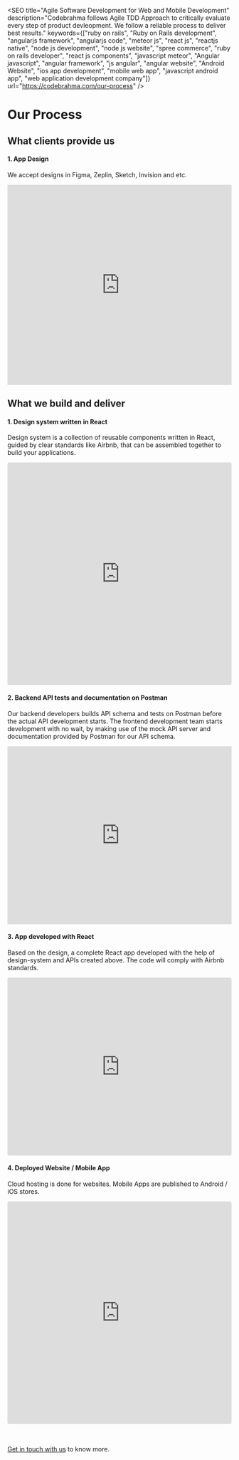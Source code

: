 
<SEO
  title="Agile Software Development for Web and Mobile Development"
  description="Codebrahma follows Agile TDD Approach to critically evaluate every step of product devleopment. We follow a reliable process to deliver best results."
  keywords={["ruby on rails", "Ruby on Rails development", "angularjs framework", "angularjs code", "meteor js", "react js", "reactjs native", "node js development", "node js website", "spree commerce", "ruby on rails developer", "react js components", "javascript meteor", "Angular javascript", "angular framework", "js angular", "angular website", "Android Website", "ios app development", "mobile web app", "javascript android app", "web application development company"]}
  url="https://codebrahma.com/our-process"
/>

# Our Process

## What clients provide us
<Flex flexDirection="column" mt="2" >
  <Box width={1} pr="1">
    <H4>1. App Design</H4>
    <P>We accept designs in Figma, Zeplin, Sketch, Invision and etc.</P>
  </Box>
  <Box width={1}>
    <iframe
      style="border: none;"
      width="100%"
      height="450"
      src="https://www.figma.com/embed?embed_host=share&url=https%3A%2F%2Fwww.figma.com%2Fproto%2FyHxXUqndSX9skkLZAamZyO%2Fcodebrahma-serverless-enterprise-UI%3Fnode-id%3D1%253A2%26viewport%3D390%252C393%252C0.3491819202899933%26scaling%3Dscale-down-width"
      allowfullscreen
    ></iframe>
  </Box>
</Flex>

## What we build and deliver

<Flex flexDirection="column" mt="2" >
  <Box width={1} pr="1">
    <H4>1. Design system written in React</H4>
    <P>Design system is a collection of reusable components written in React, guided by clear standards like Airbnb, that can be assembled together to build your applications.</P>
  </Box>
  <Box width={1}>
    <iframe
      src="https://codesandbox.io/embed/design-system-for-serverless-zcry2?fontsize=14&hidenavigation=1&theme=dark&view=preview"
      style="width:100%; height:500px; border:0; border-radius: 4px; overflow:hidden;"
      title="Design system for serverless"
      allow="geolocation; microphone; camera; midi; vr; accelerometer; gyroscope; payment; ambient-light-sensor; encrypted-media; usb"
      sandbox="allow-modals allow-forms allow-popups allow-scripts allow-same-origin"
    ></iframe>
  </Box>
</Flex>

<Flex flexDirection="column" mt="2" >
  <Box width={1} pr="1">
    <H4>2. Backend API tests and documentation on Postman</H4>
    <P>
      Our backend developers builds API schema and tests on Postman before the actual API development starts. 
      The frontend development team starts development with no wait, by making use of the mock API server and documentation provided by Postman for our API schema. 
    </P>
  </Box>
  <VimeoVideoContainer>
    <iframe
      src="https://player.vimeo.com/video/390805379"
      width="100%"
      height="400"
      frameborder="0"
      allow="autoplay; fullscreen"
      allowfullscreen
    >
    </iframe>
</VimeoVideoContainer>
</Flex>

<Flex flexDirection="column" mt="3">
  <Box width={1} pr="1">
    <H4>3. App developed with React</H4>
    <P>Based on the design, a complete React app developed with the help of design-system and APIs created above. The code will comply with Airbnb standards.</P>
  </Box>
  <Box width={1}>
    <iframe
      src="https://codesandbox.io/embed/vigorous-platform-9b61d?autoresize=1&codemirror=1&fontsize=14&theme=dark&view=editor"
      style="width:100%; height:400px; border:0; border-radius: 4px; overflow:hidden;"
      title="vigorous-platform-9b61d"
      allow="geolocation; microphone; camera; midi; vr; accelerometer; gyroscope; payment; ambient-light-sensor; encrypted-media; usb"
      sandbox="allow-modals allow-forms allow-popups allow-scripts allow-same-origin"
    ></iframe>
  </Box>
</Flex>


<Flex flexDirection="column" mt="3">
  <Box width={1} pr="1">
    <H4>4. Deployed Website / Mobile App</H4>
    <P>Cloud hosting is done for websites. Mobile Apps are published to Android / iOS stores.</P>
  </Box>
  <Box width={1}>
    <iframe
      src="https://codesandbox.io/embed/vigorous-platform-9b61d?autoresize=1&codemirror=1&fontsize=14&theme=dark&view=preview"
      style="width:100%; height:500px; border:0; border-radius: 4px; overflow:hidden;"
      title="vigorous-platform-9b61d"
      allow="geolocation; microphone; camera; midi; vr; accelerometer; gyroscope; payment; ambient-light-sensor; encrypted-media; usb"
      sandbox="allow-modals allow-forms allow-popups allow-scripts allow-same-origin"
    ></iframe>
  </Box>
</Flex>

<br/>
<br/>
<br/>

[Get in touch with us](/contact) to know more.
